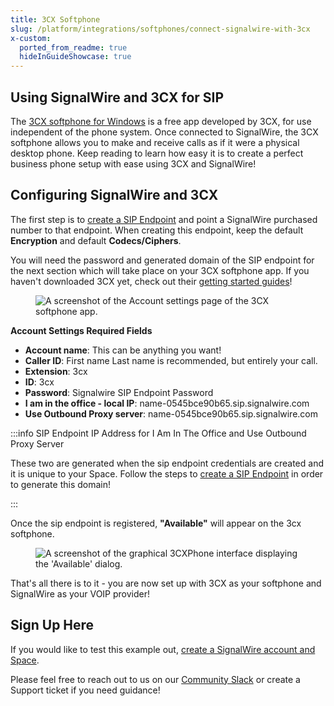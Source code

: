 ```yaml
---
title: 3CX Softphone
slug: /platform/integrations/softphones/connect-signalwire-with-3cx
x-custom:
  ported_from_readme: true
  hideInGuideShowcase: true
---
```



Using SignalWire and 3CX for SIP
--------------------------------

The [3CX softphone for Windows](https://www.3cx.com/) is a free app developed by 3CX, for use independent of the phone system. 
Once connected to SignalWire, the 3CX softphone allows you to make and receive calls as if it were a physical desktop phone. 
Keep reading to learn how easy it is to create a perfect business phone setup with ease using 3CX and SignalWire!

Configuring SignalWire and 3CX
------------------------------

The first step is to [create a SIP Endpoint](/voice/getting-started/sip/set-up-a-signalwire-phone-number-with-a-sip-endpoint) and point a SignalWire purchased number to that endpoint. 
When creating this endpoint, keep the default **Encryption** and default **Codecs/Ciphers**. 

You will need the password and generated domain of the SIP endpoint for the next section which will take place on your 3CX softphone app. 
If you haven't downloaded 3CX yet, check out their [getting started guides](https://www.3cx.com/docs/manual/)!

<figure>
  <img className="img-800" src={require("./e7efbf4-Signalwire_3CX.webP").default} alt="A screenshot of the Account settings page of the 3CX softphone app." />
</figure>

**Account Settings Required Fields**

- **Account name**: This can be anything you want!
- **Caller ID**: First name Last name is recommended, but entirely your call.
- **Extension**: 3cx
- **ID**: 3cx
- **Password**: Signalwire SIP Endpoint Password 
- **I am in the office - local IP**: name-0545bce90b65.sip.signalwire.com
- **Use Outbound Proxy server**: name-0545bce90b65.sip.signalwire.com


:::info SIP Endpoint IP Address for I Am In The Office and Use Outbound Proxy Server

These two are generated when the sip endpoint credentials are created and it is unique to your Space. 
Follow the steps to [create a SIP Endpoint](/voice/getting-started/sip/set-up-a-signalwire-phone-number-with-a-sip-endpoint) in order to generate this domain!

:::

Once the sip endpoint is registered, **"Available"** will appear on the 3cx softphone.

<figure>
  <img className="img-800" src={require("./e2c25d6-Signalwire_3cx1.webP").default} alt="A screenshot of the graphical 3CXPhone interface displaying the 'Available' dialog." />
</figure>

That's all there is to it - you are now set up with 3CX as your softphone and SignalWire as your VOIP provider!

Sign Up Here
------------

If you would like to test this example out, 
[create a SignalWire account and Space](https://m.signalwire.com/signups/new?s=1).

Please feel free to reach out to us on our [Community Slack](http://signalwire.community/) or create a Support ticket if you need guidance!
